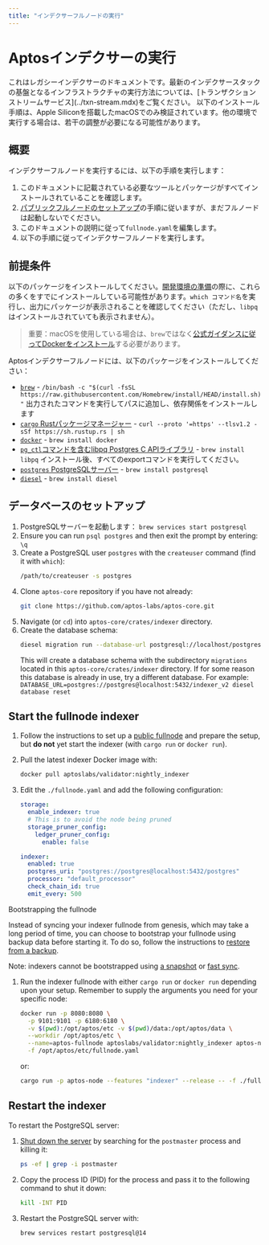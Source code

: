 ```yaml
---
title: "インデクサーフルノードの実行"
---
```


# Aptosインデクサーの実行

<Callout type="warning"> 
これはレガシーインデクサーのドキュメントです。最新のインデクサースタックの基盤となるインフラストラクチャの実行方法については、[トランザクションストリームサービス](../txn-stream.mdx)をご覧ください。
</Callout>

<Callout type="warning"> 
以下のインストール手順は、Apple Siliconを搭載したmacOSでのみ検証されています。他の環境で実行する場合は、若干の調整が必要になる可能性があります。
</Callout>

## 概要

インデクサーフルノードを実行するには、以下の手順を実行します：

1. このドキュメントに記載されている必要なツールとパッケージがすべてインストールされていることを確認します。
1. [パブリックフルノードのセットアップ](../../../network/nodes/full-node/verify-pfn.mdx)の手順に従いますが、まだフルノードは起動しないでください。
1. このドキュメントの説明に従って`fullnode.yaml`を編集します。
1. 以下の手順に従ってインデクサーフルノードを実行します。

## 前提条件

以下のパッケージをインストールしてください。[開発環境の準備](../../../network/nodes/building-from-source.mdx)の際に、これらの多くをすでにインストールしている可能性があります。`which コマンド名`を実行し、出力にパッケージが表示されることを確認してください（ただし、`libpq`はインストールされていても表示されません）。

> 重要：macOSを使用している場合は、`brew`ではなく[公式ガイダンスに従ってDockerをインストール](https://docs.docker.com/desktop/install/mac-install/)する必要があります。

Aptosインデクサーフルノードには、以下のパッケージをインストールしてください：

- [`brew`](https://brew.sh/) - `/bin/bash -c "$(curl -fsSL https://raw.githubusercontent.com/Homebrew/install/HEAD/install.sh)"` 出力されたコマンドを実行してパスに追加し、依存関係をインストールします
- [`cargo` Rustパッケージマネージャー](https://www.rust-lang.org/tools/install) - `curl --proto '=https' --tlsv1.2 -sSf https://sh.rustup.rs | sh`
- [`docker`](https://docs.docker.com/get-docker/) - `brew install docker`
- [`pg_ctl`コマンドを含むlibpq Postgres C APIライブラリ](https://formulae.brew.sh/formula/libpq) - `brew install libpq`
  インストール後、すべてのexportコマンドを実行してください。
- [`postgres` PostgreSQLサーバー](https://www.postgresql.org/) - `brew install postgresql`
- [`diesel`](https://diesel.rs/) - `brew install diesel`

## データベースのセットアップ

1. PostgreSQLサーバーを起動します：
   `brew services start postgresql`
1. Ensure you can run `psql postgres` and then exit the prompt by entering: `\q`
1. Create a PostgreSQL user `postgres` with the `createuser` command (find it with `which`):
   ```bash filename="Terminal"
   /path/to/createuser -s postgres
   ```
1. Clone `aptos-core` repository if you have not already:
   ```bash filename="Terminal"
   git clone https://github.com/aptos-labs/aptos-core.git
   ```
1. Navigate (or `cd`) into `aptos-core/crates/indexer` directory.
1. Create the database schema:
   ```bash filename="Terminal"
   diesel migration run --database-url postgresql://localhost/postgres
   ```
   This will create a database schema with the subdirectory `migrations` located in this `aptos-core/crates/indexer` directory. If for some reason this database is already in use, try a different database. For example: `DATABASE_URL=postgres://postgres@localhost:5432/indexer_v2 diesel database reset`

## Start the fullnode indexer

1. Follow the instructions to set up a [public fullnode](../../../network/nodes/full-node/verify-pfn.mdx) and prepare the setup, but **do not** yet start the indexer (with `cargo run` or `docker run`).
1. Pull the latest indexer Docker image with:
   ```bash filename="Terminal"
   docker pull aptoslabs/validator:nightly_indexer
   ```
1. Edit the `./fullnode.yaml` and add the following configuration:

   ```yaml filename="fullnode.yaml"
   storage:
     enable_indexer: true
     # This is to avoid the node being pruned
     storage_pruner_config:
       ledger_pruner_config:
         enable: false

   indexer:
     enabled: true
     postgres_uri: "postgres://postgres@localhost:5432/postgres"
     processor: "default_processor"
     check_chain_id: true
     emit_every: 500
   ```

<Callout type="info"> 
Bootstrapping the fullnode

Instead of syncing your indexer fullnode from genesis, which may take a long period of time, you can choose to bootstrap your fullnode using backup data before starting it. To do so, follow the instructions to [restore from a backup](../../../network/nodes/bootstrap-fullnode/aptos-db-restore.mdx).

Note: indexers cannot be bootstrapped using [a snapshot](../../../network/nodes/bootstrap-fullnode.mdx) or [fast sync](../../../network/nodes/configure/state-sync.mdx#fast-syncing).
</Callout>

1. Run the indexer fullnode with either `cargo run` or `docker run` depending upon your setup. Remember to supply the arguments you need for your specific node:
   ```bash filename="Terminal"
   docker run -p 8080:8080 \
     -p 9101:9101 -p 6180:6180 \
     -v $(pwd):/opt/aptos/etc -v $(pwd)/data:/opt/aptos/data \
     --workdir /opt/aptos/etc \
     --name=aptos-fullnode aptoslabs/validator:nightly_indexer aptos-node \
     -f /opt/aptos/etc/fullnode.yaml
   ```
   or:
   ```bash filename="Terminal"
   cargo run -p aptos-node --features "indexer" --release -- -f ./fullnode.yaml
   ```

## Restart the indexer

To restart the PostgreSQL server:

1. [Shut down the server](https://www.postgresql.org/docs/8.1/postmaster-shutdown.html) by searching for the `postmaster` process and killing it:

   ```bash filename="Terminal"
   ps -ef | grep -i postmaster
   ```

1. Copy the process ID (PID) for the process and pass it to the following command to shut it down:

   ```bash filename="Terminal"
   kill -INT PID
   ```

1. Restart the PostgreSQL server with:
   ```bash filename="Terminal"
   brew services restart postgresql@14
   ```
